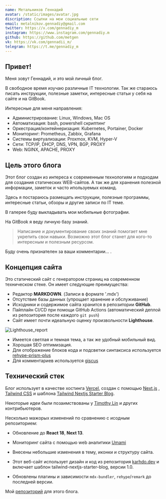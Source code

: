 ```yaml
---
name: Метальников Геннадий
avatar: /static/images/avatar.jpg
discription: Ссылки на мои социальные сети
email: metalnikov.gennadiy@gmail.com
twitter: https://x.com/gennadiy_m
instagram: https://www.instagram.com/gennadiy.m
github: https://github.com/metgen
vk: https://vk.com/gennadii_m/
telegram: https://t.me/gennadiy_m
---
```



## Привет! <Twemoji className="mx-2" emoji="waving hand" />

Меня зовут Геннадий, и это мой личный блог.

В свободное время изучаю различные IT технологии. Так же стараюсь писать инструкции, полезные заметки, интересные статьи у себя на сайте и на GitBook.

Интересные для меня направления:
- Администрирование: Linux, Windows, Mac OS
- Автоматизация: bash, powershell скриптинг
- Оркестрация/контейнеризация: Kubernetes, Portainer, Docker
- Мониторинг: Prometheus, Zabbix, Grafana
- Системы виртуализации: Proxmox, KVM, Hyper-V
- Сети: TCP/IP, DHCP, DNS, VPN, BGP, PROXY
- Web: NGINX, APACHE, PROXY

## Цель этого блога

Этот блог создан из интереса к современным технологиям и подходам для создания статических WEB-сайтов. А так же для хранения полезной информации, заметок и часто ипользуемых команд.

Здесь я постараюсь размещать инструкции, полезные программы, интересные статьи, обзоры и другие записи по IT теме.

В галерее буду выкладывать мои мобильные фотографии.

На GitBook я веду личную базу знаний.

> Написание и документирование своих знаний помогает мне укрепить свои навыки. Возможно этот блог станет для кого-то интересным и полезным ресурсом.

Буду очень признателен за ваши комментарии... <Twemoji emoji="clinking-beer-mugs" />.

## Концепция сайта

Это статический сайт с генератором страниц на современном техническом стеке. Он имеет следующие преимущества:
- Редактор **MARKDOWN**. (Записи в формате '.mdx')
- Отсутствие базы данных (упрощает хранение и обслуживание)
- Исходники и содержимое сайта хранится в репозитории **GitHub**.
- Пайплайн CI/CD при помощи GitHub Actions (автоматический деплой из репозитория после каждого `git push`)
- Сайт имеет почти идеальную оценку произвольности **Lighthouse**.

![Lighthouse_report](/static/images/default/ligthouse_report.png)

- Имеется светлая и темная тема, а так же удобный мобильный вид.
- Хорошая SEO оптимизация.
- Для отображение блоков кода и подсветки синтаксиса используется [rehype-prism-plus](https://github.com/timlrx/rehype-prism-plus)
- Для комментариев используется [giscus](https://github.com/giscus/giscus)

## Технический стек

Блог использует в качестве хостинга [Vercel](https://vercel.com/), создан с помощью [Next.js](https://nextjs.org/) , [Tailwind CSS](https://tailwindcss.ru/) и шаблона [Tailwind Nextjs Starter Blog](https://tailwind-nextjs-starter-blog.vercel.app/).

Некоторые идеи были позаимствованы у [Timothy Lin](https://github.com/timlrx) и других контрибьютеров.

Несколько мажорых изменений по сравнению с исодным репозиторием:

- <Twemoji className="mr-2" emoji="atom-symbol" /> Обновление до **React 18**, **Next 13**.

- <Twemoji className="mr-2" emoji="bar-chart" /> Мониторинг сайта с помощью web аналитики [Umami](https://umami.is/)

- <Twemoji className="mr-2" emoji="eyes" /> Внесены небольшие изменения в тему, иконки и структуру сайта.

- <Twemoji className="mr-2" emoji="man-technologist" /> Этот веб-сайт использует дизайн и код из репозитория [karhdo.dev](https://github.com/Karhdo/karhdo.dev)
  и включает шаблон tailwind-nextjs-starter-blog, версии 1.0.

- <Twemoji className="mr-2" emoji="inbox-tray" /> Обновлены плагины и зависимости `mdx-bundler`, `rehype`/`remark` до последней
  версии.

Мой [репозиторий](https://github.com/metgen/metalnikovg.ru) для этого блога.
